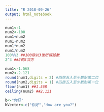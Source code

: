 ```yaml
---
title: "R 2018-09-26"
output: html_notebook
---
```


```r
num1<-1
num2<-100
num1+num2
num1-num2
num1*num2
num1/num2
100%%3 ##100除以3後所得餘數
2^3 ##2的3次方
```
```r
num1<-1.568
num2<-2.121
round(num1,digits = 2) #四捨五入至小數點第二位
round(num2,digits = 1) #四捨五入至小數點第一位
floor(num1) ##1.568
ceiling(num2) ##2.121
```
```r
b<-"你好"
bVector<-c("你好","How are you?")
```

